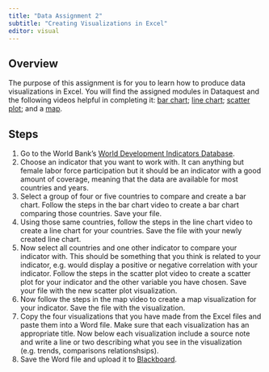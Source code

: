```yaml
---
title: "Data Assignment 2"
subtitle: "Creating Visualizations in Excel"
editor: visual
---
```


## Overview

The purpose of this assignment is for you to learn how to produce data
visualizations in Excel. You will find the assigned modules in Dataquest
and the following videos helpful in completing it: [bar
chart](https://www.youtube.com/watch?v=G9vKgrtDZ-w&t=21s); [line
chart](https://www.youtube.com/watch?v=YOpwcihO-iY&t=66s); [scatter
plot](https://www.youtube.com/watch?v=NDszBjbvSFA&t=29s); and a
[map](https://www.youtube.com/watch?v=ixjWeXbYVl0&t=98s).

## Steps

1.  Go to the World Bank's [World Development Indicators
    Database](https://databank.worldbank.org/source/world-development-indicators).
2.  Choose an indicator that you want to work with. It can anything but
    female labor force participation but it should be an indicator with
    a good amount of coverage, meaning that the data are available for
    most countries and years.
3.  Select a group of four or five countries to compare and create a bar
    chart. Follow the steps in the bar chart video to create a bar chart
    comparing those countries. Save your file.
4.  Using those same countries, follow the steps in the line chart video
    to create a line chart for your countries. Save the file with your
    newly created line chart.
5.  Now select all countries and one other indicator to compare your
    indicator with. This should be something that you think is related
    to your indicator, e.g. would display a positive or negative
    correlation with your indicator. Follow the steps in the scatter
    plot video to create a scatter plot for your indicator and the other
    variable you have chosen. Save your file with the new scatter plot
    visualization.
6.  Now follow the steps in the map video to create a map visualization
    for your indicator. Save the file with the visualization.
7.  Copy the four visualizations that you have made from the Excel files
    and paste them into a Word file. Make sure that each visualization
    has an appropriate title. Now below each visualization include a
    source note and write a line or two describing what you see in the
    visualization (e.g. trends, comparisons relationshsips).
8.  Save the Word file and upload it to
    [Blackboard](https://blackboard.gwu.edu/webapps/blackboard/content/listContentEditable.jsp?content_id=_12226807_1&course_id=_374099_1).
